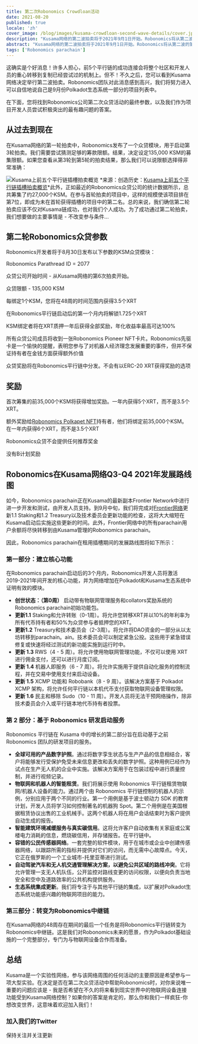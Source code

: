 ```yaml
---
title: 第二次Robonomics Crowdloan活动
date: 2021-08-20
published: true
locale: 'zh'
cover_image: /blog/images/kusama-crowdloan-second-wave-details/cover.jpg
description: "Kusama网络的第二波拍卖将于2021年9月1日开始。Robonomics将从第二波的第一天开始参与插槽拍卖。查看详情"
abstract: "Kusama网络的第二波拍卖将于2021年9月1日开始。Robonomics将从第二波的第一天开始参与插槽拍卖。"
tags: ['Robonomics parachain']
---
```


这确实是个好消息！许多人担心，前5个平行链的成功连接会将整个社区和开发人员的重心转移到复制已经尝试过的机制上。但不！不久之后，您可以看到Kusama网络决定举行第二波拍卖。Robonomics团队对此消息感到高兴，我们将努力进入可以自信地说自己是9月份Polkadot生态系统一部分的项目列表中。

在下面，您将找到Robonomics公司第二次众贷活动的最终参数，以及我们作为项目开发人员尝试积极突出的最有趣问题的答案。

## 从过去到现在

在Kusama网络的第一轮拍卖中，Robonomics发布了一个众贷模块，用于启动第3轮拍卖。我们需要尝试猜测足够的筹款限额。结果，决定设定135,000 KSM的募集限额。如果您查看从第3轮到第5轮的拍卖结果，那么我们可以说限额选择得非常准确：

![Kusama上前五个平行链插槽拍卖概览](/blog/images/kusama-crowdloan-second-wave-details/auctions-on-kusama-overview.png)
*来源：创造历史：[Kusama上前五个平行链插槽拍卖概览](https://polkadot.network/making-history-an-overview-of-the-first-five-parachain-slot-auctions-on-kusama/)*此外，正如最近的Robonomics众贷公司的统计数据所示，总共筹集了约27,000个KSM。在参与首轮拍卖的项目中，这样的规模使该项目排在第7位，即成为未在首轮获得插槽的项目中的第二名。总的来说，我们确信第二轮拍卖应该不仅对Kusama链成功，也对我们个人成功。为了成功通过第二轮拍卖，我们想要做的主要事情是 - 不改变参与条件...

## 第二轮Robonomics众贷参数

Robonomics开发者将于8月30日发布以下参数的KSM众贷模块：

<section class="animate-inside grid-3">

<TextCard>

Robonomics Parathread ID = 2077

</TextCard>

<TextCard>

众贷公司开始时间 - 从Kusama网络的第6次拍卖开始。

</TextCard>

<TextCard>

众贷限额 - 135,000 KSM

</TextCard>

<TextCard>

每绑定1个KSM，您将在48周的时间范围内获得3.5个XRT

</TextCard>

<TextCard>

在Robonomics平行链启动后的第一个月内将解锁1.725个XRT

</TextCard>

<TextCard>

KSM绑定者将在XRT质押一年后获得全部奖励，年化收益率最高可达100%

</TextCard>

</section>

<section class="animate-inside">

<TextCard>

所有众贷公司成员将收到一张Robonomics Pioneer NFT卡片。Robonomics先驱卡是一个愉快的提醒，表明您参与了对机器人经济理念发展重要的事件，但并不保证持有者在金钱方面获得额外价值

</TextCard>

<TextCard>

众贷奖励将在Robonomics平行链中分发。不会有以ERC-20 XRT获得奖励的选项

</TextCard>

</section>

## 奖励

<section class="animate-inside grid-2">

<TextCard>

首次筹集的前35,000个KSM将获得增加奖励。一年内获得5个XRT，而不是3.5个XRT。

</TextCard>

<TextCard>

额外奖励给[Robonomics Polkapet NFT](https://opensea.io/assets/0x8cb813bf27dc744fc5fb6ba7515504de45d39e08/24)持有者，他们将绑定前35,000个KSM。在一年内获得6个XRT，而不是3.5个XRT

</TextCard>

<TextCard>

Robonomics众贷不会提供任何推荐奖金

</TextCard>

<TextCard>

没有B计划奖励

</TextCard>

</section>

## Robonomics在Kusama网络Q3-Q4 2021年发展路线图

如今，Robonomics parachain正在Kusama的最新副本Frontier Network中进行进一步开发和测试，由开发人员支持。到9月中旬，我们将完成对[Frontier网络](/blog/robonomics-frontier/)更新1.1 Staking和1.2 Treasury以及技术委员会更新功能的检查，这将大大缩短在Kusama启动后实施这些更新的时间。此外，Frontier网络中的所有parachain用户余额将尽快转移到由Kusama管理的Robonomics parachain。

因此，Robonomics parachain在租用插槽期间的发展路线图将如下所示：

<TextCard>

### 第一部分：建立核心功能

在Robonomics parachain启动后的3个月内，Robonomics开发人员将激活2019-2021年间开发的核心功能，并为网络增加在Polkadot和Kusama生态系统中证明有效的模块。

* **创世状态：（第0周）** 启动带有物联网管理服务和collators奖励系统的Robonomics parachain初始功能包。
* **更新1.1** Staking和允许转账（0-1周）。将允许您转移XRT并以10%的年利率为所有代币持有者和50%为众贷参与者抵押您的XRT。
* **更新1.2** Treasury和技术委员会（2-3周）。将允许将DAO资金的一部分从以太坊转移到parachain。ain。技术委员会可以制定紧急公投。这些用于紧急错误修复或快速将经过测试的新功能实施到运行时中。
* **更新 1.3** RWS（4 - 5 周）。将允许使用物联网管理功能，不仅可以使用 XRT 进行佣金支付，还可以进行月度订阅。
* **更新 1.4** 机器人即服务（6 - 7 周）。将允许实施用于提供自动化服务的控制流程，并在交易中使用支付来启动设备。
* **更新 1.5** XCMP 功能和 Robobank（8 - 9 周）。该解决方案基于 Polkadot XCMP 架构，将允许任何平行链以本机代币支付获取物联网设备管理权限。
* **更新 1.6** 民主和移除 Sudo（10 - 11 周）。开发人员将无法干预网络操作，除非技术委员会介入或平行链本地代币持有者投票。

</TextCard>

<TextCard>

### 第 2 部分：基于 Robonomics 研发启动服务

Robonomics 平行链在 Kusama 中的增长的第二部分旨在启动基于之前 Robonomics 团队的研发项目的服务。

* **全球可用的产品数字护照**。通过将数字孪生状态与生产产品的信息相结合，客户将能够发行受保护免受未来信息更改和丢失的数字护照。这种用例已经作为试点在生产无人机的企业中实施。该解决方案用于在包装过程中进行质量控制，并进行视频记录。
* **物联网和机器人的智能租赁**。我们将展示使用 Robonomics 平行链租赁物联网/机器人设备的能力。通过两个由 Robonomics 平行链控制的机器人的示例，分别应用于两个不同的行业。第一个用例是基于波士顿动力 SDK 的教育计划，开发人员将学习如何控制著名的机器狗 Spot。第二个用例是在美国根据租赁协议出售的工业机械手。这两个机器人将在用户会话结束时为客户提供自动生成的报告。
* **智能建筑环境减缓服务与真实碳信用**。这将允许客户自动收集有关家庭或公寓楼电力消耗的信息，燃烧碳信用，并存储报告。在平行链中。
* **容错的公民传感器网络**。一套完整的软件模块，用于在城市或企业中创建传感器网络，以跟踪所需的指标并提供对它们的访问，而无需中心故障点。今天，它正在俄罗斯的一个工业城市-托里亚蒂进行测试。
* **自动驾驶汽车和无人机交通管理解决方案，以避免公共区域的路线冲突**。它将允许管理一支无人机队伍，公开监控对路线变更的访问权限，以便向负责当地安全和空中及道路效率的公共机构提供服务。
* **生态系统集成更新**。我们将专注于与其他平行链的集成，以扩展对Polkadot生态系统功能感兴趣的物联网项目的能力。

</TextCard>

<TextCard>

### 第三部分：转变为Robonomics中继链

在Kusama网络的48周存在期间的最后一个任务是将Robonomics平行链转变为Robonomics中继链。这是我们对Robonomics未来的愿景，作为Polkadot基础设施的一个完整部分，专门为与物联网设备合作而准备。

</TextCard>

## 总结

Kusama是一个实验性网络，参与该网络周围的任何活动的主要原因是希望参与一项大型实验。在决定是否在第二次众贷活动中帮助Robonomics时，对你来说唯一重要的问题应该是 - 我是否希望在不久的将来看到现实世界中的物联网设备连接功能受到Kusama网络控制？如果你的答案是肯定的，那么你和我们一样疯狂-你想改变世界，这意味着欢迎加入我们！

<TextCard icon="/icons/icon-notification.png" link="https://twitter.com/AIRA_Robonomics">

### 加入我们的Twitter

保持关注并关注更新

</TextCard>